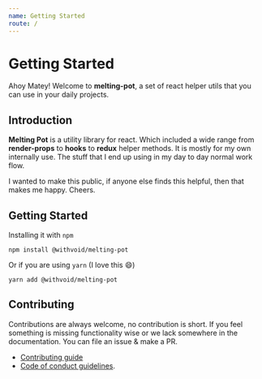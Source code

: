 ```yaml
---
name: Getting Started
route: /
---
```


# Getting Started

Ahoy Matey! Welcome to <strong>melting-pot</strong>, a set of react helper utils
that you can use in your daily projects.

## Introduction

<strong>Melting Pot</strong> is a utility library for react. Which included a 
wide range from <strong>render-props</strong> to <strong>hooks</strong> to 
<strong>redux</strong> helper methods. It is mostly for my own internally use. 
The stuff that I end up using in my day to day normal work flow.

I wanted to make this public, if anyone else finds this helpful, then that makes
me happy. Cheers.

## Getting Started

Installing it with `npm`

```
npm install @withvoid/melting-pot
```

Or if you are using `yarn` (I love this 😄)

```
yarn add @withvoid/melting-pot
```

## Contributing

Contributions are always welcome, no contribution is short. If you feel something is missing
functionality wise or we lack somewhere in the documentation. You can file an issue & make a PR.

- [Contributing guide](https://github.com/withvoid/melting-pot/blob/master/CONTRIBUTING.md)
- [Code of conduct guidelines](https://github.com/withvoid/melting-pot/blob/master/CODE_OF_CONDUCT.md).
